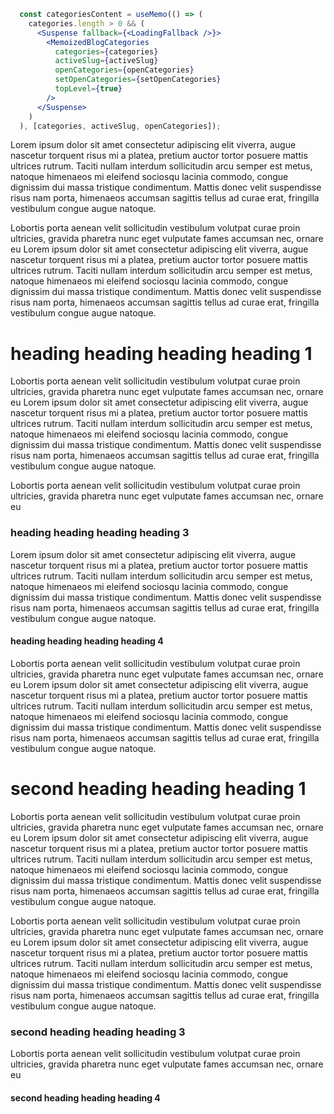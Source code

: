 ```jsx showLineNumbers
  const categoriesContent = useMemo(() => (
    categories.length > 0 && (
      <Suspense fallback={<LoadingFallback />}>
        <MemoizedBlogCategories
          categories={categories}
          activeSlug={activeSlug}
          openCategories={openCategories}
          setOpenCategories={setOpenCategories}
          topLevel={true}
        />
      </Suspense>
    )
  ), [categories, activeSlug, openCategories]);
```


Lorem ipsum dolor sit amet consectetur adipiscing elit viverra, augue nascetur torquent risus mi a platea, pretium auctor tortor posuere mattis ultrices rutrum. Taciti nullam interdum sollicitudin arcu semper est metus, natoque himenaeos mi eleifend sociosqu lacinia commodo, congue dignissim dui massa tristique condimentum. Mattis donec velit suspendisse risus nam porta, himenaeos accumsan sagittis tellus ad curae erat, fringilla vestibulum congue augue natoque.

Lobortis porta aenean velit sollicitudin vestibulum volutpat curae proin ultricies, gravida pharetra nunc eget vulputate fames accumsan nec, ornare eu
Lorem ipsum dolor sit amet consectetur adipiscing elit viverra, augue nascetur torquent risus mi a platea, pretium auctor tortor posuere mattis ultrices rutrum. Taciti nullam interdum sollicitudin arcu semper est metus, natoque himenaeos mi eleifend sociosqu lacinia commodo, congue dignissim dui massa tristique condimentum. Mattis donec velit suspendisse risus nam porta, himenaeos accumsan sagittis tellus ad curae erat, fringilla vestibulum congue augue natoque.
# heading heading heading heading 1
Lobortis porta aenean velit sollicitudin vestibulum volutpat curae proin ultricies, gravida pharetra nunc eget vulputate fames accumsan nec, ornare eu
Lorem ipsum dolor sit amet consectetur adipiscing elit viverra, augue nascetur torquent risus mi a platea, pretium auctor tortor posuere mattis ultrices rutrum. Taciti nullam interdum sollicitudin arcu semper est metus, natoque himenaeos mi eleifend sociosqu lacinia commodo, congue dignissim dui massa tristique condimentum. Mattis donec velit suspendisse risus nam porta, himenaeos accumsan sagittis tellus ad curae erat, fringilla vestibulum congue augue natoque.

Lobortis porta aenean velit sollicitudin vestibulum volutpat curae proin ultricies, gravida pharetra nunc eget vulputate fames accumsan nec, ornare eu
### heading heading heading heading 3








Lorem ipsum dolor sit amet consectetur adipiscing elit viverra, augue nascetur torquent risus mi a platea, pretium auctor tortor posuere mattis ultrices rutrum. Taciti nullam interdum sollicitudin arcu semper est metus, natoque himenaeos mi eleifend sociosqu lacinia commodo, congue dignissim dui massa tristique condimentum. Mattis donec velit suspendisse risus nam porta, himenaeos accumsan sagittis tellus ad curae erat, fringilla vestibulum congue augue natoque.
#### heading heading heading heading 4
Lobortis porta aenean velit sollicitudin vestibulum volutpat curae proin ultricies, gravida pharetra nunc eget vulputate fames accumsan nec, ornare eu
Lorem ipsum dolor sit amet consectetur adipiscing elit viverra, augue nascetur torquent risus mi a platea, pretium auctor tortor posuere mattis ultrices rutrum. Taciti nullam interdum sollicitudin arcu semper est metus, natoque himenaeos mi eleifend sociosqu lacinia commodo, congue dignissim dui massa tristique condimentum. Mattis donec velit suspendisse risus nam porta, himenaeos accumsan sagittis tellus ad curae erat, fringilla vestibulum congue augue natoque.

# second heading heading heading  1

Lobortis porta aenean velit sollicitudin vestibulum volutpat curae proin ultricies, gravida pharetra nunc eget vulputate fames accumsan nec, ornare eu
Lorem ipsum dolor sit amet consectetur adipiscing elit viverra, augue nascetur torquent risus mi a platea, pretium auctor tortor posuere mattis ultrices rutrum. Taciti nullam interdum sollicitudin arcu semper est metus, natoque himenaeos mi eleifend sociosqu lacinia commodo, congue dignissim dui massa tristique condimentum. Mattis donec velit suspendisse risus nam porta, himenaeos accumsan sagittis tellus ad curae erat, fringilla vestibulum congue augue natoque.

Lobortis porta aenean velit sollicitudin vestibulum volutpat curae proin ultricies, gravida pharetra nunc eget vulputate fames accumsan nec, ornare eu
Lorem ipsum dolor sit amet consectetur adipiscing elit viverra, augue nascetur torquent risus mi a platea, pretium auctor tortor posuere mattis ultrices rutrum. Taciti nullam interdum sollicitudin arcu semper est metus, natoque himenaeos mi eleifend sociosqu lacinia commodo, congue dignissim dui massa tristique condimentum. Mattis donec velit suspendisse risus nam porta, himenaeos accumsan sagittis tellus ad curae erat, fringilla vestibulum congue augue natoque.
### second heading heading heading 3

Lobortis porta aenean velit sollicitudin vestibulum volutpat curae proin ultricies, gravida pharetra nunc eget vulputate fames accumsan nec, ornare eu
#### second heading heading heading 4